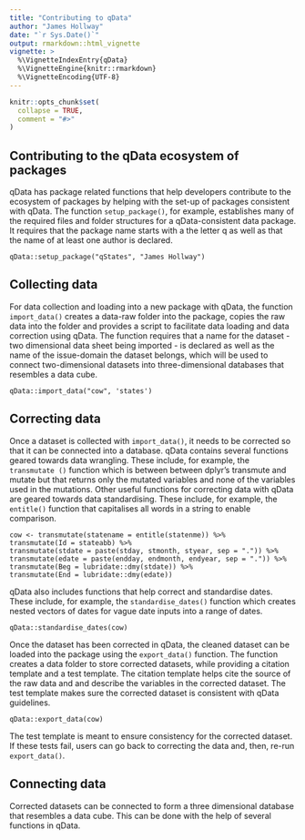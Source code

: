 ```yaml
---
title: "Contributing to qData"
author: "James Hollway"
date: "`r Sys.Date()`"
output: rmarkdown::html_vignette
vignette: >
  %\VignetteIndexEntry{qData}
  %\VignetteEngine{knitr::rmarkdown}
  %\VignetteEncoding{UTF-8}
---
```


```r
knitr::opts_chunk$set(
  collapse = TRUE,
  comment = "#>"
)
```

## Contributing to the qData ecosystem of packages

qData has package related functions that help developers contribute to the ecosystem of packages by helping with the set-up of packages 
consistent with qData. The function `setup_package()`, for example, establishes many of the required files and folder 
structures for a qData-consistent data package. It requires that the package name starts with a the letter q as well as that 
the name of at least one author is declared. 

```
qData::setup_package("qStates", "James Hollway")
```

## Collecting data 

For data collection and loading into a new package with qData, the function `import_data()` creates a data-raw folder into the package, 
copies the raw data into the folder and provides a script to facilitate data loading and data correction using qData. 
The function requires that a name for the dataset - two dimensional data sheet being imported - is declared as well as the name of the issue-domain 
the dataset belongs, which will be used to connect two-dimensional datasets into three-dimensional databases that resembles a data cube.

```
qData::import_data("cow", 'states')
```

## Correcting data

Once a dataset is collected with `import_data()`, it needs to be corrected so that it can be connected into a database. 
qData contains several functions geared towards data wrangling. 
These include, for example, the `transmutate ()` function which is between between dplyr's transmute and mutate but that returns 
only the mutated variables and none of the variables used in the mutations. 
Other useful functions for correcting data with qData are geared towards data standardising. 
These include, for example, the `entitle()` function that capitalises all words in a string to enable comparison.

```
cow <- transmutate(statename = entitle(statenme)) %>% 
transmutate(Id = stateabb) %>% 
transmutate(stdate = paste(stday, stmonth, styear, sep = ".")) %>% 
transmutate(edate = paste(endday, endmonth, endyear, sep = ".")) %>% 
transmutate(Beg = lubridate::dmy(stdate)) %>% 
transmutate(End = lubridate::dmy(edate))  
```

qData also includes functions that help correct and standardise dates. These include, for example, the `standardise_dates()` 
function which creates nested vectors of dates for vague date inputs into a range of dates. 

```
qData::standardise_dates(cow)
```

Once the dataset has been corrected in qData, the cleaned dataset can be loaded into the package using the `export_data()` function. 
The function creates a data folder to store corrected datasets, while providing a citation template and a test template. 
The citation template helps cite the source of the raw data and and describe the variables in the corrected dataset. 
The test template makes sure the corrected dataset is consistent with qData guidelines.

```
qData::export_data(cow)
```

The test template is meant to ensure consistency for the corrected dataset. 
If these tests fail, users can go back to correcting the data and, then, re-run `export_data()`.  

## Connecting data

Corrected datasets can be connected to form a three dimensional database that resembles a data cube. 
This can be done with the help of several functions in qData. 
